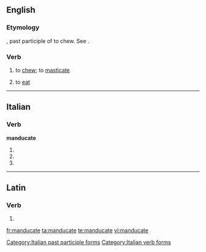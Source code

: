 ==English==

===Etymology===
{{etyl|la|en}} {{lena}} {{term|manducatus}}, past participle of {{term|manducare}} to chew. See {{term|manger}}.

===Verb===
{{en-verb|manducates|manducating|manducated}}

# {{context|literary|lang=en}} to [[chew]]; to [[masticate]]
# {{context|literary|lang=en}} to [[eat]]
#: {{rfquotek|Jeremy Taylor}}

----

==Italian==

===Verb===
'''manducate'''

# {{conjugation of|manducare||2|p|pres|ind|lang=it}}
# {{conjugation of|manducare||2|p|imp|lang=it}}
# {{feminine plural of|manducato|lang=it}}

[[Category:Italian past participle forms]]
[[Category:Italian verb forms]]

----

==Latin==

===Verb===
{{la-verb-form|mandūcāte}}

# {{conjugation of|mandūcō||2|p|pres|act|imp|lang=la}}

[[fr:manducate]]
[[ta:manducate]]
[[te:manducate]]
[[vi:manducate]]